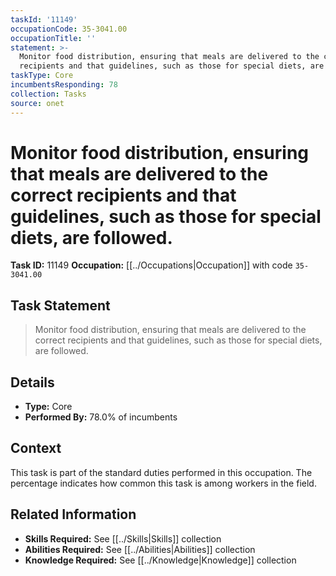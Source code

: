 ```yaml
---
taskId: '11149'
occupationCode: 35-3041.00
occupationTitle: ''
statement: >-
  Monitor food distribution, ensuring that meals are delivered to the correct
  recipients and that guidelines, such as those for special diets, are followed.
taskType: Core
incumbentsResponding: 78
collection: Tasks
source: onet
---
```

# Monitor food distribution, ensuring that meals are delivered to the correct recipients and that guidelines, such as those for special diets, are followed.

**Task ID:** 11149
**Occupation:** [[../Occupations|Occupation]] with code `35-3041.00`

## Task Statement

> Monitor food distribution, ensuring that meals are delivered to the correct recipients and that guidelines, such as those for special diets, are followed.

## Details

- **Type:** Core
- **Performed By:** 78.0% of incumbents

## Context

This task is part of the standard duties performed in this occupation. The percentage indicates how common this task is among workers in the field.

## Related Information

- **Skills Required:** See [[../Skills|Skills]] collection
- **Abilities Required:** See [[../Abilities|Abilities]] collection
- **Knowledge Required:** See [[../Knowledge|Knowledge]] collection
